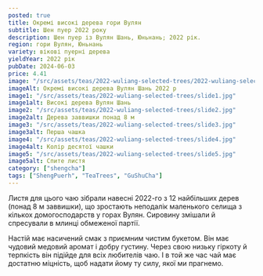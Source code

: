 ```yaml
---
posted: true
title: Окремі високі дерева гори Вулян
subtitle: Шен пуер 2022 року
description: Шен пуер із Вулян Шань, Юньнань; 2022 рік.
region: гори Вулян, Юньнань
variety: вікові пуерні дерева
yieldYear: 2022 рік
pubDate: 2024-06-03
price: 4.41
image: "/src/assets/teas/2022-wuliang-selected-trees/2022-wuliang-selected-trees.jpg"
imageAlt: Окремі високі дерева Вулян Шань 2022 р
image1: "/src/assets/teas/2022-wuliang-selected-trees/slide1.jpg"
image1alt: Високі дерева Вулян Шань
image2: "/src/assets/teas/2022-wuliang-selected-trees/slide2.jpg"
image2alt: Дерева заввишки понад 8 м
image3: "/src/assets/teas/2022-wuliang-selected-trees/slide3.jpg"
image3alt: Перша чашка
image4: "/src/assets/teas/2022-wuliang-selected-trees/slide4.jpg"
image4alt: Колір десятої чашки
image5: "/src/assets/teas/2022-wuliang-selected-trees/slide5.jpg"
image5alt: Спите листя
category: ["shengcha"]
tags: ["ShengPuerh", "TeaTrees", "GuShuCha"]
---
```


Листя для цього чаю зібрали навесні 2022-го з 12 найбільших дерев (понад 8 м заввишки), що зростають неподалік маленького селища з кількох домогосподарств у горах Вулян. Сировину змішали й спресували в млинці обмеженої партії.

Настій має насичений смак з приємним чистим букетом. Він має чудовий медовий аромат і добру густину.  Через свою низьку гіркоту й терпкість він підійде для всіх любителів чаю. І в той же час чай має достатню міцність, щоб надати йому ту силу, якої ми прагнемо.